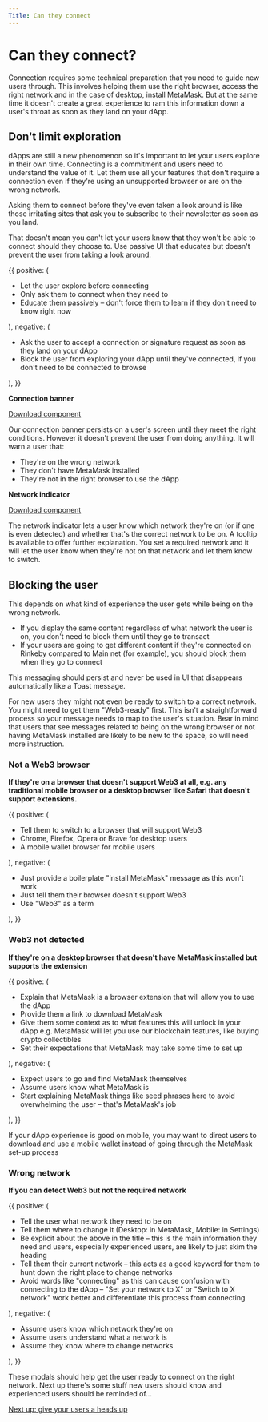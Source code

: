 ```yaml
---
Title: Can they connect
---
```




# Can they connect?

Connection requires some technical preparation that you need to guide new users through. This involves helping them use the right browser, access the right network and in the case of desktop, install MetaMask. But at the same time it doesn't create a great experience to ram this information down a user's throat as soon as they land on your dApp.

## Don't limit exploration

dApps are still a new phenomenon so it's important to let your users explore in their own time. Connecting is a commitment and users need to understand the value of it. Let them use all your features that don't require a connection even if they're using an unsupported browser or are on the wrong network.

Asking them to connect before they've even taken a look around is like those irritating sites that ask you to subscribe to their newsletter as soon as you land.

That doesn't mean you can't let your users know that they won't be able to connect should they choose to. Use passive UI that educates but doesn't prevent the user from taking a look around.

<DoDont>
  {{
    positive: (
      <Text>
      <ul>
      <li>Let the user explore before connecting</li>
      <li>Only ask them to connect when they need to</li>
      <li>Educate them passively – don't force them to learn if they don't need to know right now</li>
      </ul>
      </Text>
    ),
    negative: (
    <Text>
    <ul>
    <li>Ask the user to accept a connection or signature request as soon as they land on your dApp</li>
    <li>Block the user from exploring your dApp until they've connected, if you don't need to be connected to browse</li>
    </ul>
    </Text>
    ),
  }}
</DoDont>

**Connection banner**

[Download component](https://www.npmjs.com/package/@rimble/connection-banner)

Our connection banner persists on a user's screen until they meet the right conditions. However it doesn't prevent the user from doing anything. It will warn a user that:

- They're on the wrong network
- They don't have MetaMask installed
- They're not in the right browser to use the dApp

**Network indicator**

[Download component](https://www.npmjs.com/package/@rimble/network-indicator)

The network indicator lets a user know which network they're on (or if one is even detected) and whether that's the correct network to be on. A tooltip is available to offer further explanation. You set a required network and it will let the user know when they're not on that network and let them know to switch.

## Blocking the user

This depends on what kind of experience the user gets while being on the wrong network.

- If you display the same content regardless of what network the user is on, you don't need to block them until they go to transact
- If your users are going to get different content if they're connected on Rinkeby compared to Main net (for example), you should block them when they go to connect

This messaging should persist and never be used in UI that disappears automatically like a Toast message.

For new users they might not even be ready to switch to a correct network. You might need to get them "Web3-ready" first. This isn't a straightforward process so your message needs to map to the user's situation. Bear in mind that users that see messages related to being on the wrong browser or not having MetaMask installed are likely to be new to the space, so will need more instruction.

### Not a Web3 browser
**If they're on a browser that doesn't support Web3 at all, e.g. any traditional mobile browser or a desktop browser like Safari that doesn't support extensions.**

<DoDont>
  {{
    positive: (
      <Text>
      <ul>
      <li>Tell them to switch to a browser that will support Web3</li>
        <li>Chrome, Firefox, Opera or Brave for desktop users</li>
        <li>A mobile wallet browser for mobile users</li>
      </ul>
      </Text>
    ),
    negative: (
    <Text>
    <ul>
    <li>Just provide a boilerplate "install MetaMask" message as this won't work</li>
    <li>Just tell them their browser doesn't support Web3</li>
    <li>Use "Web3" as a term</li>
    </ul>
    </Text>
    ),
  }}
</DoDont>

### Web3 not detected
**If they're on a desktop browser that doesn't have MetaMask installed but supports the extension**

<DoDont>
  {{
    positive: (
      <Text>
      <ul>
      <li>Explain that MetaMask is a browser extension that will allow you to use the dApp</li>
        <li>Provide them a link to download MetaMask</li>
        <li>Give them some context as to what features this will unlock in your dApp e.g. MetaMask will let you use our blockchain features, like buying crypto collectibles</li>
        <li>Set their expectations that MetaMask may take some time to set up</li>
      </ul>
      </Text>
    ),
    negative: (
    <Text>
    <ul>
    <li>Expect users to go and find MetaMask themselves</li>
    <li>Assume users know what MetaMask is</li>
    <li>Start explaining MetaMask things like seed phrases here to avoid overwhelming the user – that's MetaMask's job</li>
    </ul>
    </Text>
    ),
  }}
</DoDont>

If your dApp experience is good on mobile, you may want to direct users to download and use a mobile wallet instead of going through the MetaMask set-up process

### Wrong network
**If you can detect Web3 but not the required network**

<DoDont>
  {{
    positive: (
      <Text>
      <ul>
      <li>Tell the user what network they need to be on</li>
        <li>Tell them where to change it (Desktop: in MetaMask, Mobile: in Settings)</li>
        <li>Be explicit about the above in the title – this is the main information they need and users, especially experienced users, are likely to just skim the heading</li>
        <li>Tell them their current network – this acts as a good keyword for them to hunt down the right place to change networks</li>
      <li>Avoid words like "connecting" as this can cause confusion with connecting to the dApp – "Set your network to X" or "Switch to X network" work better and differentiate this process from connecting</li>
      </ul>
      </Text>
    ),
    negative: (
    <Text>
    <ul>
    <li>Assume users know which network they're on</li>
    <li>Assume users understand what a network is</li>
    <li>Assume they know where to change networks</li>
    </ul>
    </Text>
    ),
  }}
</DoDont>


These modals should help get the user ready to connect on the right network. Next up there's some stuff new users should know and experienced users should be reminded of...

[Next up: give your users a heads up](/guides/ux/connect-a-wallet-before)
